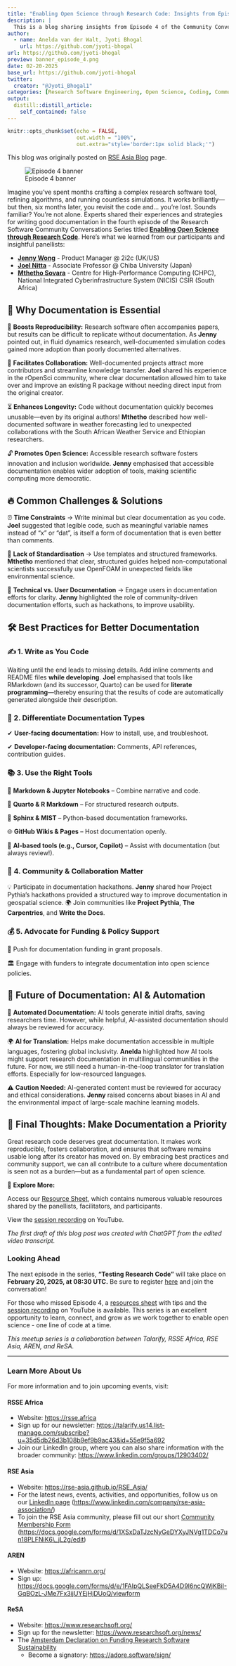 ```yaml
---
title: "Enabling Open Science through Research Code: Insights from Episode 4 - Documentation for Research Code"
description: |
  This is a blog sharing insights from Episode 4 of the Community Conversation series 'Enabling Open Science Through Research Code'.
author:
  - name: Anelda van der Walt, Jyoti Bhogal
    url: https://github.com/jyoti-bhogal
url: https://github.com/jyoti-bhogal
preview: banner_episode_4.png
date: 02-20-2025
base_url: https://github.com/jyoti-bhogal
twitter:
  creator: "@Jyoti_Bhogal1"
categories: [Research Software Engineering, Open Science, Coding, Community Building, Experience Blog, Online, Remote]
output:
  distill::distill_article:
    self_contained: false
---
```


```r
knitr::opts_chunk$set(echo = FALSE,
                      out.width = "100%",
                      out.extra="style='border:1px solid black;'")
```

This blog was originally posted on [RSE Asia Blog](https://rse-asia.github.io/RSE_Asia/blog/2025-02-18-EOSRTC_ep_4/) page.


![Episode 4 banner](banner_episode_4.png)

Imagine you’ve spent months crafting a complex research software tool, refining algorithms, and running countless simulations. It works brilliantly—but then, six months later, you revisit the code and… you’re lost. Sounds familiar? You’re not alone. Experts shared their experiences and strategies for writing good documentation in the fourth episode of the Research Software Community Conversations Series titled [**Enabling Open Science through Research Code**](https://rsse.africa/community_meetups). Here’s what we learned from our participants and insightful panellists:

* [**Jenny Wong**](https://www.linkedin.com/in/thisisjennywong/) \- Product Manager @ 2i2c (UK/US)  
* [**Joel Nitta**](https://www.joelnitta.com/) \- Associate Professor @ Chiba University (Japan)  
* [**Mthetho Sovara**](https://www.linkedin.com/in/mthetho-sovara-3a939272/) \- Centre for High-Performance Computing (CHPC), National Integrated Cyberinfrastructure System (NICIS) CSIR (South Africa)

## **📌 Why Documentation is Essential**

🚀 **Boosts Reproducibility:** Research software often accompanies papers, but results can be difficult to replicate without documentation. As **Jenny** pointed out, in fluid dynamics research, well-documented simulation codes gained more adoption than poorly documented alternatives.

🤝 **Facilitates Collaboration:** Well-documented projects attract more contributors and streamline knowledge transfer. **Joel** shared his experience in the rOpenSci community, where clear documentation allowed him to take over and improve an existing R package without needing direct input from the original creator.

⏳ **Enhances Longevity:** Code without documentation quickly becomes unusable—even by its original authors\! **Mthetho** described how well-documented software in weather forecasting led to unexpected collaborations with the South African Weather Service and Ethiopian researchers.

🔓 **Promotes Open Science:** Accessible research software fosters innovation and inclusion worldwide. **Jenny** emphasised that accessible documentation enables wider adoption of tools, making scientific computing more democratic.

## **🔥 Common Challenges & Solutions**

⏰ **Time Constraints** → Write minimal but clear documentation as you code. **Joel** suggested that legible code, such as meaningful variable names instead of “x” or “dat”, is itself a form of documentation that is even better than comments.

🧩 **Lack of Standardisation** → Use templates and structured frameworks. **Mthetho** mentioned that clear, structured guides helped non-computational scientists successfully use OpenFOAM in unexpected fields like environmental science.

🎯 **Technical vs. User Documentation** → Engage users in documentation efforts for clarity. **Jenny** highlighted the role of community-driven documentation efforts, such as hackathons, to improve usability.

## **🛠 Best Practices for Better Documentation**

### **✍️ 1\. Write as You Code**

Waiting until the end leads to missing details. Add inline comments and README files **while developing**. **Joel** emphasised that tools like RMarkdown (and its successor, Quarto) can be used for **literate programming**—thereby ensuring that the results of code are automatically generated alongside their description.  

### **🔄 2\. Differentiate Documentation Types**

✔ **User-facing documentation:** How to install, use, and troubleshoot.

✔ **Developer-facing documentation:** Comments, API references, contribution guides.

### **📚 3\. Use the Right Tools**

📄 **Markdown & Jupyter Notebooks** – Combine narrative and code. 

📝 **Quarto & R Markdown** – For structured research outputs. 

📘 **Sphinx & MIST** – Python-based documentation frameworks. 

🌐 **GitHub Wikis & Pages** – Host documentation openly. 

🤖 **AI-based tools (e.g., Cursor, Copilot)** – Assist with documentation (but always review\!).

### **🤝 4\. Community & Collaboration Matter**

💡 Participate in documentation hackathons. **Jenny** shared how Project Pythia’s hackathons provided a structured way to improve documentation in geospatial science. 🌍 Join communities like **Project Pythia**, **The Carpentries**, and **Write the Docs**.

### **💰 5\. Advocate for Funding & Policy Support**

📢 Push for documentation funding in grant proposals.

🏛 Engage with funders to integrate documentation into open science policies. 

## **🚀 Future of Documentation: AI & Automation**

🤖 **Automated Documentation:** AI tools generate initial drafts, saving researchers time. However, while helpful, AI-assisted documentation should always be reviewed for accuracy.

🌍 **AI for Translation:** Helps make documentation accessible in multiple languages, fostering global inclusivity. **Anelda** highlighted how AI tools might support research documentation in multilingual communities in the future. For now, we still need a human-in-the-loop translator for translation efforts. Especially for low-resourced languages.

⚠️ **Caution Needed:** AI-generated content must be reviewed for accuracy and ethical considerations. **Jenny** raised concerns about biases in AI and the environmental impact of large-scale machine learning models.

## **🎯 Final Thoughts: Make Documentation a Priority**

Great research code deserves great documentation. It makes work reproducible, fosters collaboration, and ensures that software remains usable long after its creator has moved on. By embracing best practices and community support, we can all contribute to a culture where documentation is seen not as a burden—but as a fundamental part of open science.

📢 **Explore More:**

Access our [Resource Sheet](https://doi.org/10.5281/zenodo.14833913), which contains numerous valuable resources shared by the panellists, facilitators, and participants. 

View the [session recording](https://youtu.be/6GJZ8mO4t9Q) on YouTube.

*The first draft of this blog post was created with ChatGPT from the edited video transcript.*

### **Looking Ahead**

The next episode in the series, **"Testing Research Code"** will take place on **February 20, 2025, at 08:30 UTC.** Be sure to register [here](https://us06web.zoom.us/meeting/register/tZArd-GvqzkiGt13BRkCV_4mAIa0uRWeGgeE#/registration) and join the conversation\!

For those who missed Episode 4, a [resources sheet](%20https://doi.org/10.5281/zenodo.14833913) with tips and the [session recording](https://youtu.be/6GJZ8mO4t9Q) on YouTube is available. This series is an excellent opportunity to learn, connect, and grow as we work together to enable open science \- one line of code at a time.

*This meetup series is a collaboration between Talarify, RSSE Africa, RSE Asia, AREN, and ReSA.* 

------------------------------------------------------------------------

### **Learn More About Us**

For more information and to join upcoming events, visit:

#### RSSE Africa

-   Website: <https://rsse.africa>\
-   Sign up for our newsletter: <https://talarify.us14.list-manage.com/subscribe?u=35d5db26d3b108b9ef9b9ac43&id=55e9f5a692>\
-   Join our LinkedIn group, where you can also share information with the broader community: <https://www.linkedin.com/groups/12903402/>

#### RSE Asia

-   Website: <https://rse-asia.github.io/RSE_Asia/>\
-   For the latest news, events, activities, and opportunities, follow us on our [LinkedIn page](https://www.linkedin.com/company/rse-asia-association/) (<https://www.linkedin.com/company/rse-asia-association/>)\
-   To join the RSE Asia community, please fill out our short [Community Membership Form](https://docs.google.com/forms/d/1XSxDaTJzcNyGeDYXyJNVg1TDCo7un18PLFNiK6_jL2g/edit) ([https://docs.google.com/forms/d/1XSxDaTJzcNyGeDYXyJNVg1TDCo7un18PLFNiK6\\\_jL2g/edit](https://docs.google.com/forms/d/1XSxDaTJzcNyGeDYXyJNVg1TDCo7un18PLFNiK6_jL2g/edit){.uri})

#### AREN

-   Website: <https://africanrn.org/>\
-   Sign up: <https://docs.google.com/forms/d/e/1FAIpQLSeeFkD5A4D9l6ncQWjKBiI-GqBOzL-JMe7Fx3ijUYEjHjDUoQ/viewform>

#### ReSA

-   Website: <https://www.researchsoft.org/>\
-   Sign up for the newsletter: <https://www.researchsoft.org/news/>\
-   The [Amsterdam Declaration on Funding Research Software Sustainability](https://ogyaqy.clicks.mlsend.com/ty/c/eyJ2Ijoie1wiYVwiOjc3ODEyOSxcImxcIjoxMzM1MDk5NDcxNDA4Njc3OTMsXCJyXCI6MTMzNTA5OTQ4NTg4OTUwNzkzfSIsInMiOiJiMTU2Y2FhYzI3YjQyZjI1In0)
    -   Become a signatory: <https://adore.software/sign/>
